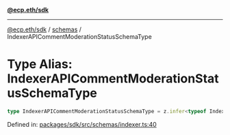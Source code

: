[**@ecp.eth/sdk**](../../index.mdx)

***

[@ecp.eth/sdk](/sdk-reference/index.mdx) / [schemas](/sdk-reference/schemas/index.mdx) / IndexerAPICommentModerationStatusSchemaType

# Type Alias: IndexerAPICommentModerationStatusSchemaType

```ts
type IndexerAPICommentModerationStatusSchemaType = z.infer<typeof IndexerAPICommentModerationStatusSchema>;
```

Defined in: [packages/sdk/src/schemas/indexer.ts:40](https://github.com/ecp-eth/comments-monorepo/blob/main/packages/sdk/src/schemas/indexer.ts#L40)
